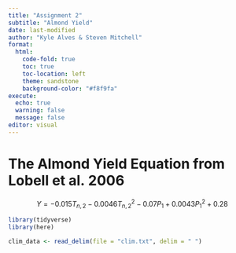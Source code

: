 ```yaml
---
title: "Assignment 2"
subtitle: "Almond Yield"
date: last-modified
author: "Kyle Alves & Steven Mitchell"
format: 
  html:
    code-fold: true
    toc: true
    toc-location: left
    theme: sandstone
    background-color: "#f8f9fa"
execute:
  echo: true
  warning: false
  message: false
editor: visual
---
```


# The Almond Yield Equation from Lobell et al. 2006

$$
Y = -0.015T_{n,2} - 0.0046T^{2}_{n,2} - 0.07P_{1} + 0.0043P^{2}_{1} + 0.28
$$

```r
library(tidyverse)
library(here)
```

```r
clim_data <- read_delim(file = "clim.txt", delim = " ")
```

